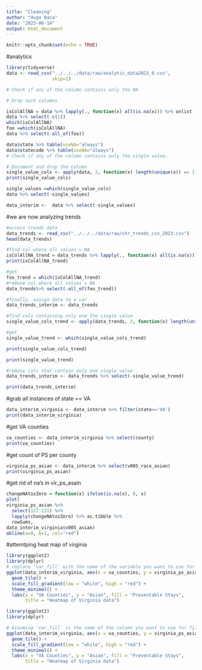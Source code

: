 ```yaml
---
title: "Cleaning"
author: "Hugo Baca"
date: "2023-06-14"
output: html_document
---
```


```r
knitr::opts_chunk$set(echo = TRUE)
```

#analytics
```r
library(tidyverse)
data <- read_csv("../../../data/raw/analytic_data2023_0.csv",
                 skip=1)

# Check if any of the column contains only the NA

# Drop such columns

isColAllNA = data %>% lapply(., function(x) all(is.na(x))) %>% unlist
data %>% select(-c(1))
which(isColAllNA)
foo =which(isColAllNA)
data %>% select(-all_of(foo))

data$state %>% table(useNA="always")
data$statecode %>% table(useNA="always")
# Check if any of the column contains only the single value.

# Document and drop the column
single_value_cols <- apply(data, 2, function(x) length(unique(x)) == 1)
print(single_value_cols)

single_values =which(single_value_cols)
data %>% select(-single_values)

data_interim <-  data %>% select(-single_values)

```

#we are now analyzing trends
```r
#access trends data
data_trends <- read_csv("../../../data/raw/chr_trends_csv_2023.csv")
head(data_trends)

#find col where all values = NA
isColAllNA_trend = data_trends %>% lapply(., function(x) all(is.na(x))) %>% unlist
print(isColAllNA_trend)

#get 
foo_trend = which(isColAllNA_trend)
#remove col where all values = NA
data_trends%>% select(-all_of(foo_trend))

#finally, assign data to a var
data_trends_interim <- data_trends

#find cols containing only one the single value
single_value_cols_trend <- apply(data_trends, 2, function(x) length(unique(x)) == 1)

#get 
single_value_trend <- which(single_value_cols_trend)

print(single_value_cols_trend)

print(single_value_trend)

#remove cols that contain only one single value
data_trends_interim <- data_trends %>% select(-single_value_trend)

print(data_trends_interim)
```
#grab all instances of state == VA
```r
data_interim_virginia <- data_interim %>% filter(state=='VA')
print(data_interim_virginia)
```

#get VA counties
```r
va_counties <- data_interim_virginia %>% select(county)
print(va_counties)
```
#get count of PS per county
```r
virginia_ps_asian <- data_interim %>% select(v005_race_asian)
print(virginia_ps_asian)
```
#get rid of na's in vir_ps_asain
```r
changeNAtozZero = function(x) ifelse(is.na(x), 0, x)
plot(
virginia_ps_asian %>%
  select(127:131) %>%
  lapply(changeNAtozZero) %>% as.tibble %>%
  rowSums,
data_interim_virginia$v005_asian)
abline(a=0, b=1, col="red")
```

#attemtping heat map of virginia 
```r
library(ggplot2)
library(dplyr)
# replace 'var_fill' with the name of the variable you want to use for fill color
ggplot(data_interim_virginia, aes(x = va_counties, y = virginia_ps_asian, fill = virginia_ps_asian)) +
  geom_tile() +
  scale_fill_gradient(low = "white", high = "red") +
  theme_minimal() +
  labs(x = "VA Counties", y = "Asian", fill = "Preventable Stays", 
       title = "Heatmap of Virginia data") 
```

```r
library(ggplot2)
library(dplyr)

# Assuming 'var_fill' is the name of the column you want to use for fill color
ggplot(data_interim_virginia, aes(x = va_counties, y = virginia_ps_asian, fill = var_fill)) +
  geom_tile() +
  scale_fill_gradient(low = "white", high = "red") +
  theme_minimal() +
  labs(x = "VA Counties", y = "Asian", fill = "Preventable Stays", 
       title = "Heatmap of Virginia data") 
```


